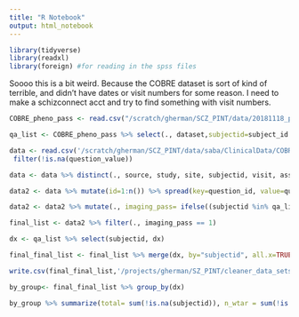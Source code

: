 ```yaml
---
title: "R Notebook"
output: html_notebook
---
```



```r
library(tidyverse)
library(readxl)
library(foreign) #for reading in the spss files
```


Soooo this is a bit weird. Because the COBRE dataset is sort of kind of terrible, and didn't have dates or visit numbers for some reason. I need to make a schizconnect acct and try to find something with visit numbers. 

```r
COBRE_pheno_pass <- read.csv("/scratch/gherman/SCZ_PINT/data/20181118_pheno_qapass.csv", stringsAsFactors = FALSE) %>% filter(., studyname=="COBRE")%>% mutate_all(trimws) %>% mutate_all(na_if,"NA") %>% mutate_all(na_if, "") %>% mutate_all(na_if, " ") 

qa_list <- COBRE_pheno_pass %>% select(., dataset,subjectid=subject_id.x, sex = Sex, dx = DX, Age)

```


```r
data <- read.csv('/scratch/gherman/SCZ_PINT/data/saba/ClinicalData/COBRE/schizconnect_COBRE_assessmentData_2963.csv', stringsAsFactors= FALSE, na.strings=c("","NA", " ", "N/A"))   %>% mutate_all(trimws) %>% mutate_all(na_if,"NA") %>% mutate_all(na_if, "") %>% mutate_all(na_if, " ")  %>% mutate_all(na_if, "MD") %>%
 filter(!is.na(question_value))

data <- data %>% distinct(., source, study, site, subjectid, visit, assessment, assessment_description, question_id, question_value, .keep_all=TRUE) %>% select(subjectid, question_id,question_value)
```

```r

data2 <- data %>% mutate(id=1:n()) %>% spread(key=question_id, value=question_value) %>% select(-id)
```


```r
data2 <- data2 %>% mutate(., imaging_pass= ifelse((subjectid %in% qa_list$subjectid), 1, 0)) %>% gather(., key = "variable", value="value", -subjectid, na.rm=TRUE)%>%  distinct(subjectid, variable, .keep_all=TRUE)%>% spread(., key=variable,value=value)

final_list <- data2 %>% filter(., imaging_pass == 1) 

dx <- qa_list %>% select(subjectid, dx)

final_final_list <- final_list %>% merge(dx, by="subjectid", all.x=TRUE)

write.csv(final_final_list,'/projects/gherman/SZ_PINT/cleaner_data_sets/COBRE_arranged2.csv')


```

```r

by_group<- final_final_list %>% group_by(dx)

by_group %>% summarize(total= sum(!is.na(subjectid)), n_wtar = sum(!is.na(CNP_05)), n_wasi= sum(!is.na(CNP_09)), n_panss = sum(!is.na(FIPAN_1)), n_scid = sum(!is.na(SCIDII_01)))
```


